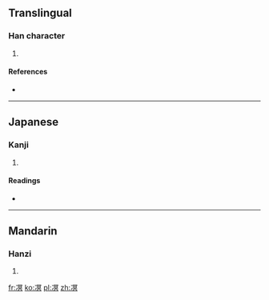 ==Translingual==

===Han character===
{{Han char|rn=15|rad=冫|as=10|sn=12|four=|canj=戈一月日金 (IMBAC)|ids=⿰[[冫]][[冥]]}}

# {{defn|Han|sort=冫10}}

====References====
* {{Han ref|kx=0133.190|dkj=01692|dj=0298.020|hdz=10300.110|uh=51D5|ud=20949}}

----

==Japanese==

===Kanji===
{{ja-kanji|grade=|rs=冫10}}

# {{defn|lang=ja|sort=冫10}}

====Readings====
* {{ja-readings|on=[[べい]] (bei), [[みょう]] (myō)|kun=[[こおるさま]] (koorusama)}}

----

==Mandarin==

===Hanzi===
{{cmn-hanzi|pin=[[mǐng]] ([[ming3]])|wg=ming<sup>3</sup>}}

# {{defn|lang=cmn|sort=冫10}}

[[fr:凕]]
[[ko:凕]]
[[pl:凕]]
[[zh:凕]]
